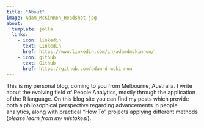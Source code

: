 ```yaml
---
title: "About"
image: Adam_McKinnon_Headshot.jpg
about:
  template: jolla
  links:
    - icon: linkedin
      text: LinkedIn
      href: https://www.linkedin.com/in/adamdmckinnon/
    - icon: github
      text: Github
      href: https://github.com/adam-d-mckinnon
---
```


This is my personal blog, coming to you from Melbourne, Australia. I write about the evolving field of People Analytics, mostly through the application of the R language. On this blog site you can find my posts which provide both a philosophical perspective regarding advancements in people analytics, along with practical "How To" projects applying different methods (*please learn from my mistakes!*).
